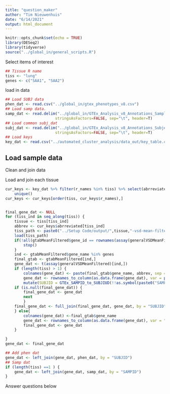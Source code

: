 ```yaml
---
title: "question_maker"
author: "Tim Nieuwenhuis"
date: "6/14/2021"
output: html_document
---
```


```r
knitr::opts_chunk$set(echo = TRUE)
library(DESeq2)
library(tidyverse)
source("../global_in/general_scripts.R")
```

Select items of interest
```r
## Tissue R name
tiss <- "lung"
genes <- c("SAA1", "SAA2")
```

load in data
```r

## Load SUBJ data
phen_dat <- read.csv("../global_in/gtex_phenotypes_v8.csv")
## Load samp data.
samp_dat <- read.delim("../global_in/GTEx_Analysis_v8_Annotations_SampleAttributesDS.txt", fill=T,
                      stringsAsFactors=FALSE, sep="\t", header=T)
## Load common subj_dat
subj_dat <- read.delim("../global_in/GTEx_Analysis_v8_Annotations_SubjectPhenotypesDS.txt", fill=T,
                      stringsAsFactors=FALSE, sep="\t", header=T)
## Load keys 
key_dat <- read.csv("../automated_cluster_analysis/data_out/key_table.csv")
```


## Load sample data

Clean and join data


Load and join each tissue
```r
cur_keys <- key_dat %>% filter(r_names %in% tiss) %>% select(abrreviated, r_names, official_name) %>%
    unique()
cur_keys <- cur_keys[order(tiss, cur_keys$r_names),]


final_gene_dat <- NULL
for (tiss_ind in seq_along(tiss)) {
    tissue <- tiss[tiss_ind]
    abbrev <- cur_keys$abrreviated[tiss_ind]
    tiss_path <- paste0("../Setup Code/output/",tissue,"-vsd-mean-filtered.rda")
    load(tiss_path)
    if(!all(gtabMeanFiltered$gene_id == rownames(assay(generalVSDMeanFiltered)))){
        stop()
    }
    ind <- gtabMeanFiltered$gene_name %in% genes
    final_gtab <- gtabMeanFiltered[ind,]
    gene_dat <- t(assay(generalVSDMeanFiltered)[ind,])
    if (length(tiss) > 1) {
        colnames(gene_dat) <- paste(final_gtab$gene_name, abbrev, sep = "_")
        gene_dat <- rownames_to_column(as.data.frame(gene_dat), var = paste0("SAMPID", "_", abbrev)) %>%
        mutate(SUBJID = GTEx_SAMPID_to_SUBJIUD(!!as.symbol(paste0("SAMPID", "_", abbrev))))
    if (is.null(final_gene_dat)) {
        final_gene_dat <- gene_dat
        next
        }
    final_gene_dat <- full_join(final_gene_dat, gene_dat, by = "SUBJID")
    } else{
        colnames(gene_dat) <-final_gtab$gene_name
        gene_dat <- rownames_to_column(as.data.frame(gene_dat), var = "SAMPID")
        final_gene_dat <- gene_dat
    }

}
gene_dat <- final_gene_dat

```



```r

## Add phen dat
gene_dat <- left_join(gene_dat, phen_dat, by = "SUBJID")
## Samp dat
if (length(tiss) ==1 ) {
    gene_dat <- left_join(gene_dat, samp_dat, by = "SAMPID")
}

```
Answer questions below
```r

```

